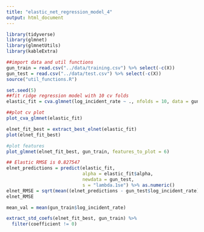 ```yaml
---
title: "elastic_net_regression_model_4"
output: html_document
---
```


```r
library(tidyverse)
library(glmnet)
library(glmnetUtils)
library(kableExtra)
```

```r
##import data and util functions
gun_train = read.csv("../data/training.csv") %>% select(-c(X))
gun_test = read.csv("../data/test.csv") %>% select(-c(X))
source("util_functions.R")
```

```r
set.seed(5)
##fit ridge regression model with 10 cv folds
elastic_fit = cva.glmnet(log_incident_rate ~ ., nfolds = 10, data = gun_train)
```

```r
##plot cv plot
plot_cva_glmnet(elastic_fit)
```

```r
elnet_fit_best = extract_best_elnet(elastic_fit)
plot(elnet_fit_best)
```


```r
#plot features
plot_glmnet(elnet_fit_best, gun_train, features_to_plot = 6)
```

```r
## Elastic RMSE is 0.827547
elnet_predictions = predict(elastic_fit, 
                            alpha = elastic_fit$alpha,
                            newdata = gun_test,
                            s = "lambda.1se") %>% as.numeric()
elnet_RMSE = sqrt(mean((elnet_predictions - gun_test$log_incident_rate)^2))
elnet_RMSE

mean_val = mean(gun_train$log_incident_rate)
```

```r
extract_std_coefs(elnet_fit_best, gun_train) %>% 
  filter(coefficient != 0)
```

